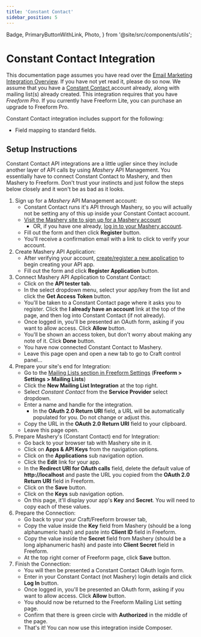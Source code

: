 ```yaml
---
title: 'Constant Contact'
sidebar_position: 5
---
```


  Badge,
  PrimaryButtonWithLink,
  Photo,
} from '@site/src/components/utils';


# Constant Contact Integration<Badge type="pro" text="Pro" /><Badge type="feature" text="3.6.7+, Revised 3.13.4+" />

This documentation page assumes you have read over the [Email Marketing Integration Overview](./index.mdx#email-marketing). If you have not yet read it, please do so now. We assume that you have a [Constant Contact ](http://constantcontact.com) account already, along with mailing list(s) already created. This integration requires that you have _Freeform Pro_. If you currently have Freeform Lite, you can purchase an upgrade to Freeform Pro.

Constant Contact integration includes support for the following:

- Field mapping to standard fields.

## Setup Instructions

Constant Contact API integrations are a little uglier since they include another layer of API calls by using _Mashery_ API Management. You essentially have to connect Constant Contact to Mashery, and then Mashery to Freeform. Don't trust your instincts and just follow the steps below closely and it won't be as bad as it looks.

1. Sign up for a _Mashery_ API Management account:
   - Constant Contact runs it's API through Mashery, so you will actually not be setting any of this up inside your Constant Contact account.
   - [Visit the Mashery site to sign up for a Mashery account](https://constantcontact.mashery.com/member/register)
     - OR, if you have one already, [log in to your Mashery account](https://constantcontact.mashery.com/login).
   - Fill out the form and then click **Register** button.
   - You'll receive a confirmation email with a link to click to verify your account.
2. Create Mashery API Application:
   - After verifying your account, [create/register a new application](https://constantcontact.mashery.com/apps/register) to begin creating your API app.
   - Fill out the form and click **Register Application** button.
3. Connect Mashery API Application to Constant Contact:
   - Click on the **API tester tab**.
   - In the select dropdown menu, select your app/key from the list and click the **Get Access Token** button.
   - You'll be taken to a Constant Contact page where it asks you to register. Click the **I already have an account** link at the top of the page, and then log into Constant Contact (if not already).
   - Once logged in, you'll be presented an OAuth form, asking if you want to allow access. Click **Allow** button.
   - You'll be shown an access token, but don't worry about making any note of it. Click **Done** button.
   - You have now connected Constant Contact to Mashery.
   - Leave this page open and open a new tab to go to Craft control panel...
4. Prepare your site's end for Integration:
   - Go to the [Mailing Lists section in Freeform Settings](../configuration/settings#api-integrations) (**Freeform > Settings > Mailing Lists**)
   - Click the **New Mailing List Integration** at the top right.
   - Select _Constant Contact_ from the **Service Provider** select dropdown.
   - Enter a name and handle for the integration.
     - In the **OAuth 2.0 Return URI** field, a URL will be automatically populated for you. Do not change or adjust this.
   - Copy the URL in the **OAuth 2.0 Return URI** field to your clipboard.
   - Leave this page open.
5. Prepare Mashery's (Constant Contact) end for Integration:
   - Go back to your browser tab with Mashery site in it.
   - Click on **Apps & API Keys** from the navigation options.
   - Click on the **Applications** sub navigation option.
   - Click the **Edit** link for your app.
   - In the **Redirect URI for OAuth calls** field, delete the default value of **http://localhost** and paste the URL you copied from the **OAuth 2.0 Return URI** field in Freeform.
   - Click on the **Save** button.
   - Click on the **Keys** sub navigation option.
   - On this page, it'll display your app's **Key** and **Secret**. You will need to copy each of these values.
6. Prepare the Connection:
   - Go back to your your Craft/Freeform browser tab,
   - Copy the value inside the **Key** field from Mashery (should be a long alphanumeric hash) and paste into **Client ID** field in Freeform.
   - Copy the value inside the **Secret** field from Mashery (should be a long alphanumeric hash) and paste into **Client Secret** field in Freeform.
   - At the top right corner of Freeform page, click **Save** button.
7. Finish the Connection:
   - You will then be presented a Constant Contact OAuth login form.
   - Enter in your Constant Contact (not Mashery) login details and click **Log In** button.
   - Once logged in, you'll be presented an OAuth form, asking if you want to allow access. Click **Allow** button.
   - You should now be returned to the Freeform Mailing List setting page.
   - Confirm that there is green circle with **Authorized** in the middle of the page.
   - That's it! You can now use this integration inside Composer.

